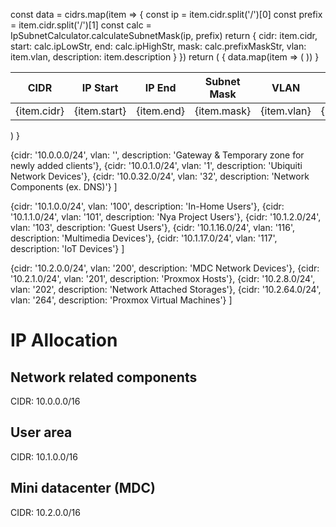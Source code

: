 
  const data = cidrs.map(item => {
    const ip = item.cidr.split('/')[0]
    const prefix = item.cidr.split('/')[1]
    const calc = IpSubnetCalculator.calculateSubnetMask(ip, prefix)
    return {
      cidr: item.cidr,
      start: calc.ipLowStr,
      end: calc.ipHighStr,
      mask: calc.prefixMaskStr,
      vlan: item.vlan,
      description: item.description
    }
  })
  return (
    <table>
      <thead>
        <tr>
          <th>CIDR</th>
          <th>IP Start</th>
          <th>IP End</th>
          <th>Subnet Mask</th>
          <th>VLAN</th>
          <th>Description</th>
        </tr>
      </thead>
      <tbody>
        {
          data.map(item => (
            <tr key={item.cidr}>
              <td>{item.cidr}</td>
              <td>{item.start}</td>
              <td>{item.end}</td>
              <td>{item.mask}</td>
              <td>{item.vlan}</td>
              <td>{item.description}</td>
            </tr>
          ))
        }
      </tbody>
    </table>
  )
}

  {cidr: '10.0.0.0/24',     vlan: '',      description: 'Gateway & Temporary zone for newly added clients'},
  {cidr: '10.0.1.0/24',     vlan: '1',     description: 'Ubiquiti Network Devices'},
  {cidr: '10.0.32.0/24',    vlan: '32',    description: 'Network Components (ex. DNS)'}
]

  {cidr: '10.1.0.0/24',     vlan: '100',   description: 'In-Home Users'},
  {cidr: '10.1.1.0/24',     vlan: '101',   description: 'Nya Project Users'},
  {cidr: '10.1.2.0/24',     vlan: '103',   description: 'Guest Users'},
  {cidr: '10.1.16.0/24',    vlan: '116',   description: 'Multimedia Devices'},
  {cidr: '10.1.17.0/24',    vlan: '117',   description: 'IoT Devices'}
]

  {cidr: '10.2.0.0/24',     vlan: '200',   description: 'MDC Network Devices'},
  {cidr: '10.2.1.0/24',     vlan: '201',   description: 'Proxmox Hosts'},
  {cidr: '10.2.8.0/24',     vlan: '202',   description: 'Network Attached Storages'},
  {cidr: '10.2.64.0/24',    vlan: '264',   description: 'Proxmox Virtual Machines'}
]

# IP Allocation

## Network related components

<Callout type="info">
  CIDR: 10.0.0.0/16
</Callout>
<CidrTable cidrs={network} />

## User area

<Callout type="info">
  CIDR: 10.1.0.0/16
</Callout>
<CidrTable cidrs={users} />

## Mini datacenter (MDC)

<Callout type="info">
  CIDR: 10.2.0.0/16
</Callout>
<CidrTable cidrs={mdc} />


